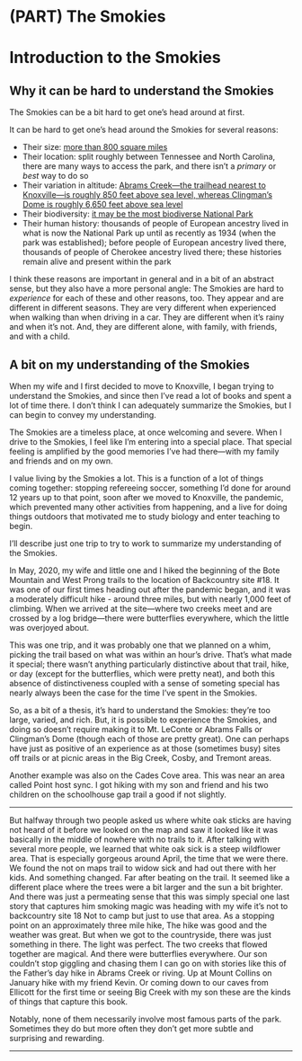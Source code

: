 # (PART) The Smokies {-}

# Introduction to the Smokies

## Why it can be hard to understand the Smokies

The Smokies can be a bit hard to get one's head around at first.

It can be hard to get one's head around the Smokies for several reasons:

- Their size: [more than 800 square miles](https://www.nps.gov/grsm/learn/nature/index.htm)
- Their location: split roughly between Tennessee and North Carolina, there are many ways to access the park, and there isn't a _primary_ or _best_ way to do so
- Their variation in altitude: [Abrams Creek---the trailhead nearest to Knoxville---is roughly 850 feet above sea level, whereas Clingman's Dome is roughly 6,650 feet above sea level](https://www.nps.gov/grsm/learn/nature/mountains.htm)
- Their biodiversity: [it may be the most biodiverse National Park](https://www.nps.gov/grsm/learn/nature/index.htm)
- Their human history: thousands of people of European ancestry lived in what is now the National Park up until as recently as 1934 (when the park was established); before people of European ancestry lived there, thousands of people of Cherokee ancestry lived there; these histories remain alive and present within the park

I think these reasons are important in general and in a bit of an abstract sense, but they also have a more personal angle: The Smokies are hard to _experience_ for each of these and other reasons, too. They appear and are different in different seasons. They are very different when experienced when walking than when driving in a car. They are different when it's rainy and when it's not. And, they are different alone, with family, with friends, and with a child. 

## A bit on my understanding of the Smokies

When my wife and I first decided to move to Knoxville, I began trying to understand the Smokies, and since then I've read a lot of books and spent a lot of time there. I don't think I can adequately summarize the Smokies, but I can begin to convey my understanding. 

The Smokies are a timeless place, at once welcoming and severe. When I drive to the Smokies, I feel like I'm entering into a special place. That special feeling is amplified by the good memories I've had there---with my family and friends and on my own. 

I value living by the Smokies a lot. This is a function of a lot of things coming together: stopping refereeing soccer, something I'd done for around 12 years up to that point, soon after we moved to Knoxville, the pandemic, which prevented many other activities from happening, and a live for doing things outdoors that motivated me to study biology and enter teaching to begin. 

I'll describe just one trip to try to work to summarize my understanding of the Smokies.

In May, 2020, my wife and little one and I hiked the beginning of the Bote Mountain and West Prong trails to the location of Backcountry site #18. It was one of our first times heading out after the pandemic began, and it was a moderately difficult hike - around three miles, but with nearly 1,000 feet of climbing. When we arrived at the site---where two creeks meet and are crossed by a log bridge---there were butterflies everywhere, which the little was overjoyed about.

This was one trip, and it was probably one that we planned on a whim, picking the trail based on what was within an hour's drive. That's what made it special; there wasn't anything particularly distinctive about that trail, hike, or day (except for the butterflies, which were pretty neat), and both this absence of distinctiveness coupled with a sense of someting special has nearly always been the case for the time I've spent in the Smokies.

So, as a bit of a thesis, it's hard to understand the Smokies: they're too large, varied, and rich. But, it is possible to experience the Smokies, and doing so doesn't require making it to Mt. LeConte or Abrams Falls or Clingman's Dome (though each of those are pretty great). One can perhaps have just as positive of an experience as at those (sometimes busy) sites off trails or at picnic areas in the Big Creek, Cosby, and Tremont areas. 

Another example was also on the Cades Cove area. This was near an area called Point host sync. I got hiking with my son and friend and his two children on the schoolhouse gap trail a good if not slightly.

---

But halfway through two people asked us where white oak sticks are having not heard of it before we looked on the map and saw it looked like it was basically in the middle of nowhere with no trails to it. After talking with several more people, we learned that white oak sick is a steep wildflower area. That is especially gorgeous around April, the time that we were there. We found the not on maps trail to widow sick and had out there with her kids. And something changed. Far after beating on the trail. It seemed like a different place where the trees were a bit larger and the sun a bit brighter. And there was just a permeating sense that this was simply special one last story that captures him smoking magic was heading with my wife it's not to backcountry site 18 Not to camp but just to use that area. As a stopping point on an approximately three mile hike, The hike was good and the weather was great. But when we got to the countryside, there was just something in there. The light was perfect. The two creeks that flowed together are magical. And there were butterflies everywhere. Our son couldn't stop giggling and chasing them I can go on with stories like this of the Father's day hike in Abrams Creek or riving. Up at Mount Collins on January hike with my friend Kevin. Or coming down to our caves from Ellicott for the first time or seeing Big Creek with my son these are the kinds of things that capture this book.

Notably, none of them necessarily involve most famous parts of the park. Sometimes they do but more often they don't get more subtle and surprising and rewarding.

---